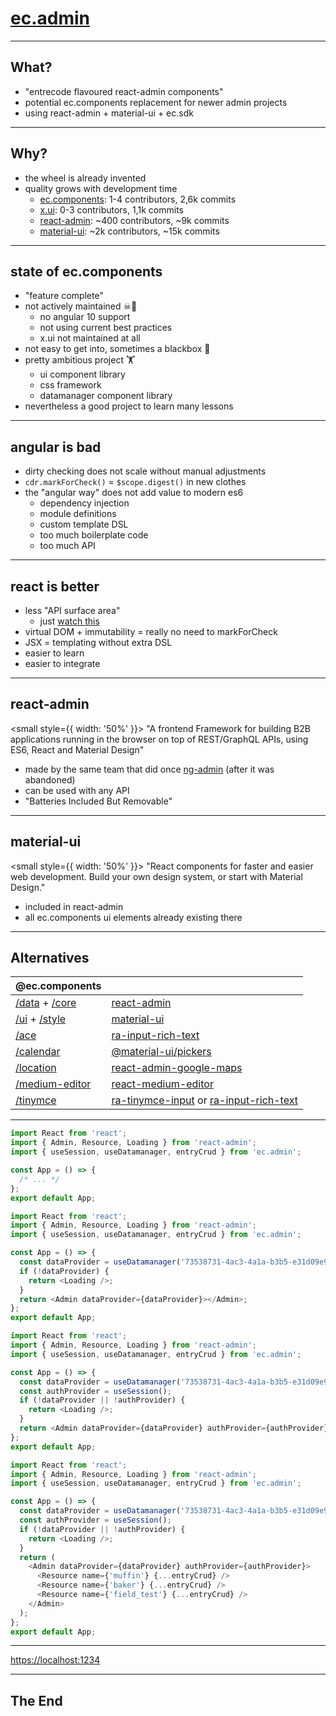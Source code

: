 
# [ec.admin](https://github.com/entrecode/ec.admin/tree/develop)

<!-- run me with `npm run deck` -->
<!-- also run `npm run demo` -->

---

## What?

- "entrecode flavoured react-admin components"
- potential ec.components replacement for newer admin projects
- using react-admin + material-ui + ec.sdk

---

## Why?

- the wheel is already invented
- quality grows with development time
  - [ec.components](https://github.com/entrecode/ec.components): 1-4 contributors, 2,6k commits
  - [x.ui](https://github.com/entrecode/x.ui): 0-3 contributors, 1,1k commits
  - [react-admin](https://github.com/marmelab/react-admin): ~400 contributors, ~9k commits
  - [material-ui](https://github.com/mui-org/material-ui): ~2k contributors, ~15k commits

---

## state of ec.components

- "feature complete"
- not actively maintained ☠🐎
  - no angular 10 support
  - not using current best practices
  - x.ui not maintained at all
- not easy to get into, sometimes a blackbox 🕋
- pretty ambitious project 🏋
  - ui component library
  - css framework
  - datamanager component library
- nevertheless a good project to learn many lessons

---

## angular is bad

- dirty checking does not scale without manual adjustments
- `cdr.markForCheck()` = `$scope.digest()` in new clothes
- the "angular way" does not add value to modern es6
  - dependency injection
  - module definitions
  - custom template DSL
  - too much boilerplate code
  - too much API

---

## react is better

- less "API surface area" <!-- https://www.youtube.com/watch?v=4anAwXYqLG8-->
  - just [watch this](https://www.youtube.com/watch?v=4anAwXYqLG8)
- virtual DOM + immutability = really no need to markForCheck
- JSX = templating without extra DSL
- easier to learn
- easier to integrate

---

## react-admin

<small style={{ width: '50%' }}>
  "A frontend Framework for building B2B applications running in the browser on top of REST/GraphQL APIs, using ES6,
  React and Material Design"
</small>

- made by the same team that did once [ng-admin](https://github.com/marmelab/ng-admin) (after it was abandoned)
- can be used with any API
- "Batteries Included But Removable"

---

## material-ui

<small style={{ width: '50%' }}>
  "React components for faster and easier web development. Build your own design system, or start with Material Design."
</small>

- included in react-admin
- all ec.components ui elements already existing there

---

## Alternatives

| @ec.components                                                                                                                                                |                                                                                                                                                                                   |
| ------------------------------------------------------------------------------------------------------------------------------------------------------------- | --------------------------------------------------------------------------------------------------------------------------------------------------------------------------------- |
| [/data](https://github.com/entrecode/ec.components/tree/master/packages/data) + [/core](https://github.com/entrecode/ec.components/tree/master/packages/core) | [react-admin](https://github.com/marmelab/react-admin)                                                                                                                            |
| [/ui](https://github.com/entrecode/ec.components/tree/master/packages/ui) + [/style](https://github.com/entrecode/ec.components/tree/master/packages/style)   | [material-ui](https://material-ui.com/)                                                                                                                                           |
| [/ace](https://github.com/entrecode/ec.components/tree/master/packages/ace)                                                                                   | [ra-input-rich-text](https://github.com/marmelab/react-admin/tree/master/packages/ra-input-rich-text)                                                                             |
| [/calendar](https://github.com/entrecode/ec.components/tree/master/packages/calendar#eccomponentscalendar)                                                    | [@material-ui/pickers](@material-ui/pickers)                                                                                                                                      |
| [/location](https://github.com/entrecode/ec.components/tree/master/packages/location)                                                                         | [react-admin-google-maps](https://github.com/FusionWorks/react-admin-google-maps)                                                                                                 |
| [/medium-editor](https://github.com/entrecode/ec.components/tree/master/packages/medium-editor)                                                               | [react-medium-editor](https://github.com/wangzuo/react-medium-editor)                                                                                                             |
| [/tinymce](https://github.com/entrecode/ec.components/tree/master/packages/tinymce)                                                                           | [ra-tinymce-input](https://github.com/Whitebolt/ra-tinymce-input#readme) or [ra-input-rich-text](https://github.com/marmelab/react-admin/tree/master/packages/ra-input-rich-text) |

---

<CodeSurfer>

```js title="Code Example" subtitle="imports"
import React from 'react';
import { Admin, Resource, Loading } from 'react-admin';
import { useSession, useDatamanager, entryCrud } from 'ec.admin';

const App = () => {
  /* ... */
};
export default App;
```

```js title="Code Example" subtitle="useDatamanager hook"
import React from 'react';
import { Admin, Resource, Loading } from 'react-admin';
import { useSession, useDatamanager, entryCrud } from 'ec.admin';

const App = () => {
  const dataProvider = useDatamanager('73538731-4ac3-4a1a-b3b5-e31d09e94d42');
  if (!dataProvider) {
    return <Loading />;
  }
  return <Admin dataProvider={dataProvider}></Admin>;
};
export default App;
```

```js title="Code Example" subtitle="useSession hook"
import React from 'react';
import { Admin, Resource, Loading } from 'react-admin';
import { useSession, useDatamanager, entryCrud } from 'ec.admin';

const App = () => {
  const dataProvider = useDatamanager('73538731-4ac3-4a1a-b3b5-e31d09e94d42');
  const authProvider = useSession();
  if (!dataProvider || !authProvider) {
    return <Loading />;
  }
  return <Admin dataProvider={dataProvider} authProvider={authProvider}></Admin>;
};
export default App;
```

```js title="Code Example" subtitle="models as Resource"
import React from 'react';
import { Admin, Resource, Loading } from 'react-admin';
import { useSession, useDatamanager, entryCrud } from 'ec.admin';

const App = () => {
  const dataProvider = useDatamanager('73538731-4ac3-4a1a-b3b5-e31d09e94d42');
  const authProvider = useSession();
  if (!dataProvider || !authProvider) {
    return <Loading />;
  }
  return (
    <Admin dataProvider={dataProvider} authProvider={authProvider}>
      <Resource name={'muffin'} {...entryCrud} />
      <Resource name={'baker'} {...entryCrud} />
      <Resource name={'field_test'} {...entryCrud} />
    </Admin>
  );
};
export default App;
```

</CodeSurfer>

---

<!-- `npm run demo` + open [https://localhost:1234](https://localhost:1234) -->


<a href="https://localhost:1234" target="_blank">
  https://localhost:1234
</a>

---

## The End
